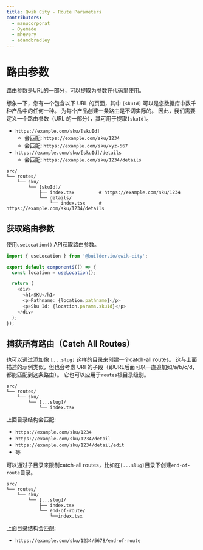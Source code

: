```yaml
---
title: Qwik City - Route Parameters
contributors:
  - manucorporat
  - Oyemade
  - mhevery
  - adamdbradley
---
```


# 路由参数

路由参数是URL的一部分，可以提取为参数在代码里使用。

想象一下，您有一个包含以下 URL 的页面，其中 `[skuId]` 可以是您数据库中数千种产品中的任何一种。
为每个产品创建一条路由是不切实际的。
因此，我们需要定义一个路由参数（URL 的一部分），其可用于提取`[skuId]`。

- `https://example.com/sku/[skuId]`
  - 会匹配: `https://example.com/sku/1234`
  - 会匹配: `https://example.com/sku/xyz-567`
- `https://example.com/sku/[skuId]/details`
  - 会匹配: `https://example.com/sku/1234/details`

```
src/
└── routes/
    └── sku/
        └── [skuId]/
            ├── index.tsx         # https://example.com/sku/1234
            └── details/
                └── index.tsx     # https://example.com/sku/1234/details
```

## 获取路由参数

使用`useLocation()` API获取路由参数。

```typescript
import { useLocation } from '@builder.io/qwik-city';

export default component$(() => {
  const location = useLocation();

  return (
    <div>
      <h1>SKU</h1>
      <p>Pathname: {location.pathname}</p>
      <p>Sku Id: {location.params.skuId}</p>
    </div>
  );
});
```

## 捕获所有路由（Catch All Routes）

也可以通过添加像 `[...slug]` 这样的目录来创建一个catch-all routes。
这与上面描述的示例类似，但也会考虑 URI 的子段（即URL后面可以一直追加如/a/b/c/d，都能匹配到这条路由）。
它也可以应用于`routes`根目录级别。

```
src/
└── routes/
    └── sku/
        └── [...slug]/
            └── index.tsx
```

上面目录结构会匹配:
- `https://example.com/sku/1234`
- `https://example.com/sku/1234/detail`
- `https://example.com/sku/1234/detail/edit`
- 等

可以通过子目录来限制catch-all routes，比如在`[...slug]`目录下创建`end-of-route`目录。

```
src/
└── routes/
    └── sku/
        └── [...slug]/
            ├── index.tsx
            └── end-of-route/
                └──index.tsx
```

上面目录结构会匹配:
- `https://example.com/sku/1234/5678/end-of-route`